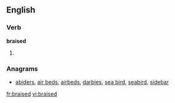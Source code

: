 ==English==
===Verb===
'''braised'''
# {{past of|[[braise]]}}

===Anagrams===
* [[abiders#English|abiders]], [[air beds#English|air beds]], [[airbeds#English|airbeds]], [[darbies#English|darbies]], [[sea bird#English|sea bird]], [[seabird#English|seabird]], [[sidebar#English|sidebar]]

[[fr:braised]]
[[vi:braised]]
